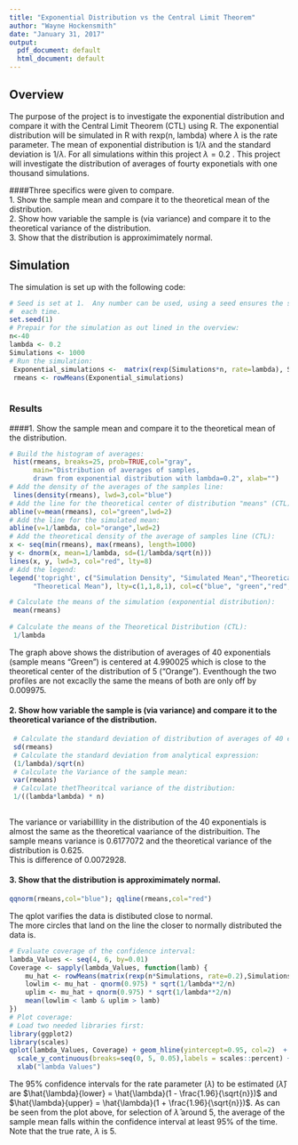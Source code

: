---
title: "Exponential Distribution vs the Central Limit Theorem"
author: "Wayne Hockensmith"
date: "January 31, 2017"
output:
  pdf_document: default
  html_document: default
---



## Overview

The purpose of the project is to investigate the exponential distribution and compare it with the Central Limit Theorem (CTL) using R.  The exponential distribution will be simulated in R with rexp(n, lambda) where $\lambda$ is the rate parameter. The mean of exponential distribution is  $1/\lambda$ and the standard deviation is $1/\lambda$. For all simulations within this project $\lambda=0.2$ .  This project will investigate the distribution of averages of fourty exponetials with one thousand simulations. 

####Three specifics were given to compare.  
1. Show the sample mean and compare it to the theoretical mean of the distribution.  
2. Show how variable the sample is (via variance) and compare it to the theoretical variance of the distribution.  
3. Show that the distribution is approximimately normal.  

## Simulation

The simulation is set up with the following code:
```{r distibuition of 40}
# Seed is set at 1.  Any number can be used, using a seed ensures the same starting point 
#  each time.
set.seed(1)
# Prepair for the simulation as out lined in the overview:
n<-40
lambda <- 0.2
Simulations <- 1000
# Run the simulation:
 Exponential_simulations <-  matrix(rexp(Simulations*n, rate=lambda), Simulations, n)
 rmeans <- rowMeans(Exponential_simulations)
 
```
### Results
####1. Show the sample mean and compare it to the theoretical mean of the distribution.
```{r build the graph}
# Build the histogram of averages:
 hist(rmeans, breaks=25, prob=TRUE,col="gray",
      main="Distribution of averages of samples,
      drawn from exponential distribution with lambda=0.2", xlab="")
# Add the density of the averages of the samples line:
 lines(density(rmeans), lwd=3,col="blue")
# Add the line for the theoretical center of distribution "means" (CTL):
abline(v=mean(rmeans), col="green",lwd=2)
# Add the line for the simulated mean: 
abline(v=1/lambda, col="orange",lwd=2)
# Add the theoretical density of the average of samples line (CTL):
x <- seq(min(rmeans), max(rmeans), length=1000)
y <- dnorm(x, mean=1/lambda, sd=(1/lambda/sqrt(n)))
lines(x, y, lwd=3, col="red", lty=8)
# Add the legend:
legend('topright', c("Simulation Density", "Simulated Mean","Theoretical Density",
      "Theoretical Mean"), lty=c(1,1,8,1), col=c("blue", "green","red", "orange"))
```

```{r Results1}
# Calculate the means of the simulation (exponential distribution):
 mean(rmeans)
 
# Calculate the means of the Theoretical Distribution (CTL):
 1/lambda
```  
  
  
The graph above shows the distribution of averages of 40 exponentials (sample means "Green") is centered at 4.990025 which is close to the theoretical center of the distribution of 5 ("Orange"). 
Eventhough the two profiles are not excaclly the same the means of both are only off by 0.009975.  
  
  
#### 2. Show how variable the sample is (via variance) and compare it to the theoretical variance of the distribution.  
 
```{r Results2} 
 # Calculate the standard deviation of distribution of averages of 40 exponentials:
 sd(rmeans)
 # Calculate the standard deviation from analytical expression:
 (1/lambda)/sqrt(n)
 # Calculate the Variance of the sample mean:
 var(rmeans)
 # Calculate thetTheoritcal variance of the distribution:
 1/((lambda*lambda) * n)
 
```
The variance or variabilllity in the distribution of the 40 exponentials is almost the same as the theoretical vaariance of the distribuition.  The sample means variance is 0.6177072 and the theoretical variance of the distribution is 0.625.  
This is difference of 0.0072928.


#### 3. Show that the distribution is approximimately normal.



```{r qplot}
qqnorm(rmeans,col="blue"); qqline(rmeans,col="red")
```
The qplot varifies the data is distibuted close to normal.  
The more circles that land on the line the closer to normally distributed the data is.  

  
  
```{r density}

# Evaluate coverage of the confidence interval:
lambda_Values <- seq(4, 6, by=0.01)
Coverage <- sapply(lambda_Values, function(lamb) {
    mu_hat <- rowMeans(matrix(rexp(n*Simulations, rate=0.2),Simulations, n))
    lowlim <- mu_hat - qnorm(0.975) * sqrt(1/lambda**2/n)
    uplim <- mu_hat + qnorm(0.975) * sqrt(1/lambda**2/n)
    mean(lowlim < lamb & uplim > lamb)
})
# Plot coverage:
# Load two needed libraries first:
library(ggplot2)
library(scales)
qplot(lambda_Values, Coverage) + geom_hline(yintercept=0.95, col=2)  + 
  scale_y_continuous(breaks=seq(0, 5, 0.05),labels = scales::percent) +
  xlab("lambda Values")

```
The 95% confidence intervals for the rate parameter ($\lambda$) to be estimated ($\hat{\lambda}$) are $\hat{\lambda}{lower} = \hat{\lambda}(1 - \frac{1.96}{\sqrt{n}})$ and $\hat{\lambda}{upper} = \hat{\lambda}(1 + \frac{1.96}{\sqrt{n}})$. As can be seen from the plot above, for selection of $\hat{\lambda}$ around 5, the average of the sample mean falls within the confidence interval at least 95% of the time. Note that the true rate, $\lambda$ is 5.
